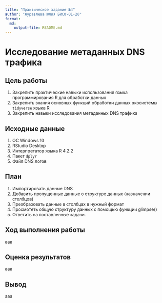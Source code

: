 ```yaml
---
title: "Практическое задание №4"
author: "Журавлева Юлия БИСО-01-20"
format: 
  md:
    output-file: README.md
---
```

# Исследование метаданных DNS трафика

## Цель работы

1. Закрепить практические навыки использования языка программирования R для
обработки данных
2. Закрепить знания основных функций обработки данных экосистемы `tidyverse`
языка R
3. Закрепить навыки исследования метаданных DNS трафика

## Исходные данные

1.  ОС Windows 10
2.  RStudio Desktop
3.  Интерпретатор языка R 4.2.2
4.  Пакет `dplyr`
5.  Файл DNS логов 

## План

1. Импортировать данные DNS
2. Добавить пропущенные данные о структуре данных (назначении столбцов)
3. Преобразовать данные в столбцах в нужный формат
4. Просмотеть общую структуру данных с помощью функции glimpse()
5. Ответить на поставленные задачи.

## Ход выполнения работы

ааа

## Оценка результатов

ааа

## Вывод

ааа